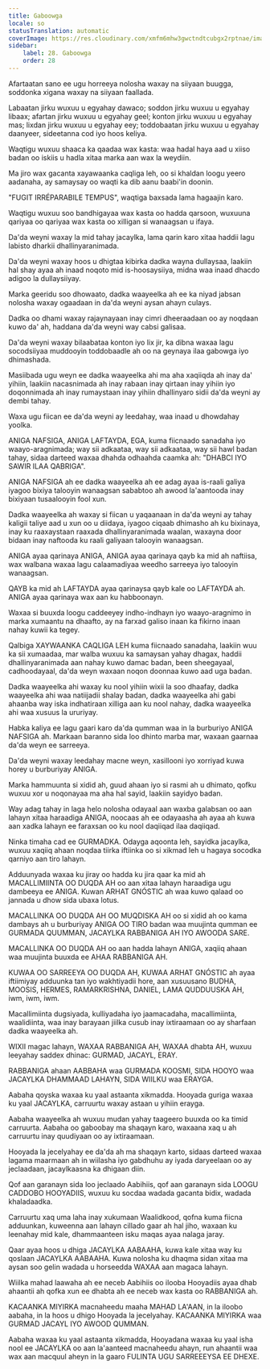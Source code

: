 ```yaml
---
title: Gaboowga
locale: so
statusTranslation: automatic
coverImage: https://res.cloudinary.com/xmfm6mhw3gwctndtcubgx2rptnae/image/upload/v1740337243/small_cover_educacion_fundamental_a051170f1c.webp
sidebar:
    label: 28. Gaboowga
    order: 28
---
```

Afartaatan sano ee ugu horreeya nolosha waxay na siiyaan buugga, soddonka xigana waxay na siiyaan faallada.

Labaatan jirku wuxuu u egyahay dawaco; soddon jirku wuxuu u egyahay libaax; afartan jirku wuxuu u egyahay geel; konton jirku wuxuu u egyahay mas; lixdan jirku wuxuu u egyahay eey; toddobaatan jirku wuxuu u egyahay daanyeer, sideetanna cod iyo hoos keliya.

Waqtigu wuxuu shaaca ka qaadaa wax kasta: waa hadal haya aad u xiiso badan oo iskiis u hadla xitaa marka aan wax la weydiin.

Ma jiro wax gacanta xayawaanka caqliga leh, oo si khaldan loogu yeero aadanaha, ay samaysay oo waqti ka dib aanu baabi'in doonin.

"FUGIT IRRÉPARABILE TEMPUS", waqtiga baxsada lama hagaajin karo.

Waqtigu wuxuu soo bandhigayaa wax kasta oo hadda qarsoon, wuxuuna qariyaa oo qariyaa wax kasta oo xilligan si wanaagsan u ifaya.

Da'da weyni waxay la mid tahay jacaylka, lama qarin karo xitaa haddii lagu labisto dharkii dhallinyaranimada.

Da'da weyni waxay hoos u dhigtaa kibirka dadka wayna dullaysaa, laakiin hal shay ayaa ah inaad noqoto mid is-hoosaysiiya, midna waa inaad dhacdo adigoo la dullaysiiyay.

Marka geeridu soo dhowaato, dadka waayeelka ah ee ka niyad jabsan nolosha waxay ogaadaan in da'da weyni aysan ahayn culays.

Dadka oo dhami waxay rajaynayaan inay cimri dheeraadaan oo ay noqdaan kuwo da' ah, haddana da'da weyni way cabsi galisaa.

Da'da weyni waxay bilaabataa konton iyo lix jir, ka dibna waxaa lagu socodsiiyaa muddooyin toddobaadle ah oo na geynaya ilaa gabowga iyo dhimashada.

Masiibada ugu weyn ee dadka waayeelka ahi ma aha xaqiiqda ah inay da' yihiin, laakiin nacasnimada ah inay rabaan inay qirtaan inay yihiin iyo doqonnimada ah inay rumaystaan inay yihiin dhallinyaro sidii da'da weyni ay dembi tahay.

Waxa ugu fiican ee da'da weyni ay leedahay, waa inaad u dhowdahay yoolka.

ANIGA NAFSIGA, ANIGA LAFTAYDA, EGA, kuma fiicnaado sanadaha iyo waayo-aragnimada; way sii adkaataa, way sii adkaataa, way sii hawl badan tahay, sidaa darteed waxaa dhahda odhaahda caamka ah: "DHABCI IYO SAWIR ILAA QABRIGA".

ANIGA NAFSIGA ah ee dadka waayeelka ah ee adag ayaa is-raali galiya iyagoo bixiya talooyin wanaagsan sababtoo ah awood la'aantooda inay bixiyaan tusaalooyin fool xun.

Dadka waayeelka ah waxay si fiican u yaqaanaan in da'da weyni ay tahay kaligii taliye aad u xun oo u diidaya, iyagoo ciqaab dhimasho ah ku bixinaya, inay ku raaxaystaan raaxada dhallinyaranimada waalan, waxayna door bidaan inay naftooda ku raali galiyaan talooyin wanaagsan.

ANIGA ayaa qarinaya ANIGA, ANIGA ayaa qarinaya qayb ka mid ah naftiisa, wax walbana waxaa lagu calaamadiyaa weedho sarreeya iyo talooyin wanaagsan.

QAYB ka mid ah LAFTAYDA ayaa qarinaysa qayb kale oo LAFTAYDA ah. ANIGA ayaa qarinaya wax aan ku habboonayn.

Waxaa si buuxda loogu caddeeyey indho-indhayn iyo waayo-aragnimo in marka xumaantu na dhaafto, ay na farxad galiso inaan ka fikirno inaan nahay kuwii ka tegey.

Qalbiga XAYWAANKA CAQLIGA LEH kuma fiicnaado sanadaha, laakiin wuu ka sii xumaadaa, mar walba wuxuu ka samaysan yahay dhagax, haddii dhallinyaranimada aan nahay kuwo damac badan, been sheegayaal, cadhoodayaal, da'da weyn waxaan noqon doonnaa kuwo aad uga badan.

Dadka waayeelka ahi waxay ku nool yihiin wixii la soo dhaafay, dadka waayeelka ahi waa natiijadii shalay badan, dadka waayeelka ahi gabi ahaanba way iska indhatiraan xilliga aan ku nool nahay, dadka waayeelka ahi waa xusuus la ururiyay.

Habka kaliya ee lagu gaari karo da'da qumman waa in la burburiyo ANIGA NAFSIGA ah. Markaan baranno sida loo dhinto marba mar, waxaan gaarnaa da'da weyn ee sarreeya.

Da'da weyni waxay leedahay macne weyn, xasillooni iyo xorriyad kuwa horey u burburiyay ANIGA.

Marka hammuunta si xidid ah, guud ahaan iyo si rasmi ah u dhimato, qofku wuxuu xor u noqonayaa ma aha hal sayid, laakiin sayidyo badan.

Way adag tahay in laga helo nolosha odayaal aan waxba galabsan oo aan lahayn xitaa haraadiga ANIGA, noocaas ah ee odayaasha ah ayaa ah kuwa aan xadka lahayn ee faraxsan oo ku nool daqiiqad ilaa daqiiqad.

Ninka timaha cad ee GURMADKA. Odayga aqoonta leh, sayidka jacaylka, wuxuu xaqiiq ahaan noqdaa tiirka iftiinka oo si xikmad leh u hagaya socodka qarniyo aan tiro lahayn.

Adduunyada waxaa ku jiray oo hadda ku jira qaar ka mid ah MACALLIMIINTA OO DUQDA AH oo aan xitaa lahayn haraadiga ugu dambeeya ee ANIGA. Kuwan ARHAT GNÓSTIC ah waa kuwo qalaad oo jannada u dhow sida ubaxa lotus.

MACALLINKA OO DUQDA AH OO MUQDISKA AH oo si xidid ah oo kama dambays ah u burburiyay ANIGA OO TIRO badan waa muujinta qumman ee GURMADA QUUMMAN, JACAYLKA RABBANIGA AH IYO AWOODA SARE.

MACALLINKA OO DUQDA AH oo aan hadda lahayn ANIGA, xaqiiq ahaan waa muujinta buuxda ee AHAA RABBANIGA AH.

KUWAA OO SARREEYA OO DUQDA AH, KUWAA ARHAT GNÓSTIC ah ayaa iftiimiyay adduunka tan iyo wakhtiyadii hore, aan xusuusano BUDHA, MOOSIS, HERMES, RAMARKRISHNA, DANIEL, LAMA QUDDUUSKA AH, iwm, iwm, iwm.

Macallimiinta dugsiyada, kulliyadaha iyo jaamacadaha, macallimiinta, waalidiinta, waa inay barayaan jiilka cusub inay ixtiraamaan oo ay sharfaan dadka waayeelka ah.

WIXII magac lahayn, WAXAA RABBANIGA AH, WAXAA dhabta AH, wuxuu leeyahay saddex dhinac: GURMAD, JACAYL, ERAY.

RABBANIGA ahaan AABBAHA waa GURMADA KOOSMI, SIDA HOOYO waa JACAYLKA DHAMMAAD LAHAYN, SIDA WIILKU waa ERAYGA.

Aabaha qoyska waxaa ku yaal astaanta xikmadda. Hooyada guriga waxaa ku yaal JACAYLKA, carruurtu waxay astaan u yihiin erayga.

Aabaha waayeelka ah wuxuu mudan yahay taageero buuxda oo ka timid carruurta. Aabaha oo gaboobay ma shaqayn karo, waxaana xaq u ah carruurtu inay quudiyaan oo ay ixtiraamaan.

Hooyada la jecelyahay ee da'da ah ma shaqayn karto, sidaas darteed waxaa lagama maarmaan ah in wiilasha iyo gabdhuhu ay iyada daryeelaan oo ay jeclaadaan, jacaylkaasna ka dhigaan diin.

Qof aan garanayn sida loo jeclaado Aabihiis, qof aan garanayn sida LOOGU CADDOBO HOOYADIIS, wuxuu ku socdaa wadada gacanta bidix, wadada khaladaadka.

Carruurtu xaq uma laha inay xukumaan Waalidkood, qofna kuma fiicna adduunkan, kuweenna aan lahayn cillado gaar ah hal jiho, waxaan ku leenahay mid kale, dhammaanteen isku maqas ayaa nalaga jaray.

Qaar ayaa hoos u dhiga JACAYLKA AABAAHA, kuwa kale xitaa way ku qoslaan JACAYLKA AABAAHA. Kuwa nolosha ku dhaqma sidan xitaa ma aysan soo gelin wadada u horseedda WAXAA aan magaca lahayn.

Wiilka mahad laawaha ah ee neceb Aabihiis oo ilooba Hooyadiis ayaa dhab ahaantii ah qofka xun ee dhabta ah ee neceb wax kasta oo RABBANIGA ah.

KACAANKA MIYIRKA macnaheedu maaha MAHAD LA'AAN, in la iloobo aabaha, in la hoos u dhigo Hooyada la jecelyahay. KACAANKA MIYIRKA waa GURMAD JACAYL IYO AWOOD QUMMAN.

Aabaha waxaa ku yaal astaanta xikmadda, Hooyadana waxaa ku yaal isha nool ee JACAYLKA oo aan la'aanteed macnaheedu ahayn, run ahaantii waa wax aan macquul aheyn in la gaaro FULINTA UGU SARREEEYSA EE DHEXE.

